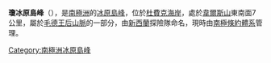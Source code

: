 {{coord|85|14|S|169|29|W|source:GNIS|display=title}}

'''瓊冰原島峰'''（{{lang-en|June Nunatak}}），是[[南極洲|南極洲]]的[[冰原島峰|冰原島峰]]，位於[[杜費克海岸|杜費克海岸]]，處於[[韋爾斯山|韋爾斯山]]東南面7公里，屬於[[毛德王后山脈|毛德王后山脈]]的一部分，由[[新西蘭|新西蘭]]探險隊命名，現時由[[南極條約體系|南極條約體系]]管理。

{{DEFAULTSORT:June Nunatak}}
[[Category:南極洲冰原島峰|Category:南極洲冰原島峰]]


{{DufekCoast-geo-stub}}